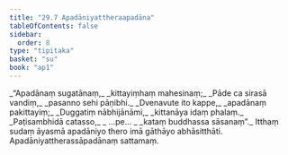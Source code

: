 ```yaml
---
title: "29.7 Apadāniyattheraapadāna"
tableOfContents: false
sidebar:
  order: 8
type: "tipitaka"
basket: "su"
book: "ap1"
---
```



<DynamicBreadcrumb />

<Division number="30" book="ap1">

<Paragraph number="3328" type="verses" book="ap1">
_“Apadānaṃ sugatānaṃ,_  
_kittayiṃhaṃ mahesinaṃ;_  
_Pāde ca sirasā vandiṃ,_  
_pasanno sehi pāṇibhi._  

</Paragraph>

</Division>
<Division number="31" book="ap1">

<Paragraph number="3329" type="verses" book="ap1">
_Dvenavute ito kappe,_  
_apadānaṃ pakittayiṃ;_  
_Duggatiṃ nābhijānāmi,_  
_kittanāya idaṃ phalaṃ._  

</Paragraph>

</Division>
<Division number="32" book="ap1">

<Paragraph number="3330" type="verses" book="ap1">
_Paṭisambhidā catasso,_  
_ …pe… _  
_kataṃ buddhassa sāsanaṃ”._  

</Paragraph>

<Paragraph number="3331" book="ap1">
Itthaṃ sudaṃ āyasmā apadāniyo thero imā gāthāyo abhāsitthāti.

</Paragraph>
</Division>

<Paragraph number="3332" type="center" book="ap1">
Apadāniyattherassāpadānaṃ sattamaṃ.
</Paragraph>